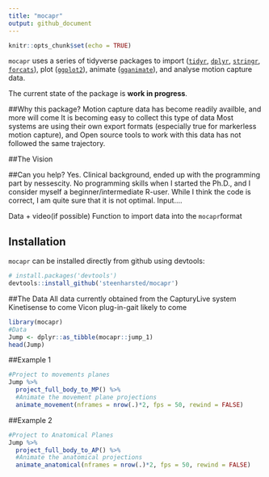 ```yaml
---
title: "mocapr"
output: github_document
---
```

<!-- README.md is generated from README.Rmd. Please edit that file -->

```r
knitr::opts_chunk$set(echo = TRUE)
```

`mocapr` uses a series of tidyverse packages to import ([`tidyr`](https://github.com/tidyverse/tidyr), [`dplyr`](https://github.com/tidyverse/dplyr), [`stringr`](https://github.com/tidyverse/stringr), [`forcats`](https://github.com/tidyverse/forcats)), plot ([`ggplot2`](https://github.com/tidyverse/ggplot2)), animate ([`gganimate`](https://github.com/thomasp85/gganimate)), and analyse motion capture data.  

The current state of the package is **work in progress**.

##Why this package?
Motion capture data has become readily availble, and more will come
It is becoming easy to collect this type of data
Most systems are using their own export formats (especially true for markerless motion capture), and 
Open source tools to work with this data has not followed the same trajectory.

##The Vision

##Can you help?
Yes. Clinical background, ended up with the programming part by nessescity. No programming skills when I started the Ph.D., and I consider myself a beginner/intermediate R-user. While I think the code is correct, I am quite sure that it is not optimal. Input....

Data + video(if possible)
Function to import data into the `mocapr`format


## Installation
`mocapr` can  be installed directly from github using devtools:

```r
# install.packages('devtools')
devtools::install_github('steenharsted/mocapr')
```


##The Data
All data currently obtained from the CapturyLive system
Kinetisense to come
Vicon plug-in-gait likely to come



```r
library(mocapr)
#Data
Jump <- dplyr::as_tibble(mocapr::jump_1)
head(Jump)
```

##Example 1 
```r
#Project to movements planes
Jump %>% 
  project_full_body_to_MP() %>%
  #Animate the movement plane projections
  animate_movement(nframes = nrow(.)*2, fps = 50, rewind = FALSE)
```

##Example 2
```r
#Project to Anatomical Planes 
Jump %>% 
  project_full_body_to_AP() %>% 
  #Animate the anatomical projections
  animate_anatomical(nframes = nrow(.)*2, fps = 50, rewind = FALSE)
```




